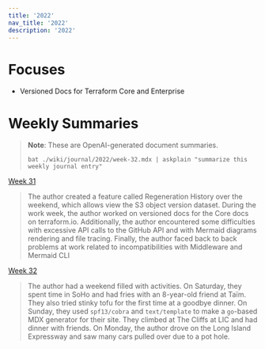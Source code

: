 ```yaml
---
title: '2022'
nav_title: '2022'
description: '2022'
---
```


# Focuses

- Versioned Docs for Terraform Core and Enterprise

# Weekly Summaries

> **Note**: These are OpenAI-generated document summaries.
>
> `bat ./wiki/journal/2022/week-32.mdx | askplain "summarize this weekly journal entry"`

[Week 31](/wiki/journal/2022/week-31)

> The author created a feature called Regeneration History over the weekend, which allows view the S3 object version dataset. During the work week, the author worked on versioned docs for the Core docs on terraform.io. Additionally, the author encountered some difficulties with excessive API calls to the GitHub API and with Mermaid diagrams rendering and file tracing. Finally, the author faced back to back problems at work related to incompatibilities with Middleware and Mermaid CLI

[Week 32](/wiki/journal/2022/week-32)

> The author had a weekend filled with activities. On Saturday, they spent time in SoHo and had fries with an 8-year-old friend at Taïm. They also tried stinky tofu for the first time at a goodbye dinner. On Sunday, they used `spf13/cobra` and `text/template` to make a `go`-based MDX generator for their site. They climbed at The Cliffs at LIC and had dinner with friends. On Monday, the author drove on the Long Island Expressway and saw many cars pulled over due to a pot hole.

